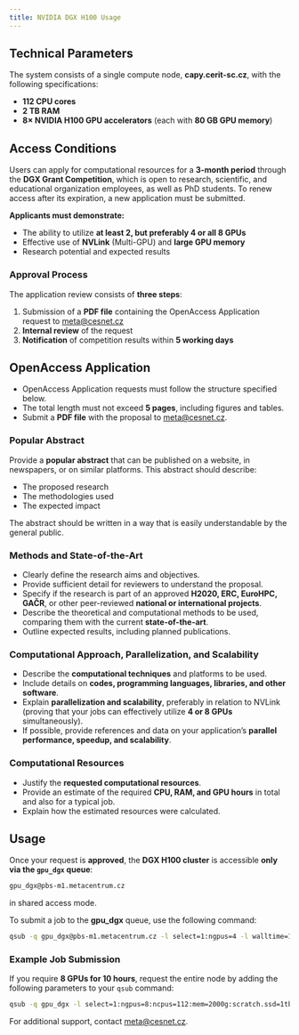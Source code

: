 ```yaml
---
title: NVIDIA DGX H100 Usage
---
```

## Technical Parameters

The system consists of a single compute node, **capy.cerit-sc.cz**, with the following specifications:

- **112 CPU cores**
- **2 TB RAM**
- **8× NVIDIA H100 GPU accelerators** (each with **80 GB GPU memory**)

## Access Conditions

Users can apply for computational resources for a **3-month period** through the **DGX Grant Competition**, which is open to research, scientific, and educational organization employees, as well as PhD students. To renew access after its expiration, a new application must be submitted.

**Applicants must demonstrate:**

- The ability to utilize **at least 2, but preferably 4 or all 8 GPUs**
- Effective use of **NVLink** (Multi-GPU) and **large GPU memory**
- Research potential and expected results

### Approval Process

The application review consists of **three steps**:

1. Submission of a **PDF file** containing the OpenAccess Application request to [meta@cesnet.cz](mailto:meta@cesnet.cz)
2. **Internal review** of the request
3. **Notification** of competition results within **5 working days**

## OpenAccess Application

- OpenAccess Application requests must follow the structure specified below.
- The total length must not exceed **5 pages**, including figures and tables.
- Submit a **PDF file** with the proposal to [meta@cesnet.cz](mailto:meta@cesnet.cz).

### Popular Abstract

Provide a **popular abstract** that can be published on a website, in newspapers, or on similar platforms. This abstract should describe:

- The proposed research
- The methodologies used
- The expected impact

The abstract should be written in a way that is easily understandable by the general public.

### Methods and State-of-the-Art

- Clearly define the research aims and objectives.
- Provide sufficient detail for reviewers to understand the proposal.
- Specify if the research is part of an approved **H2020, ERC, EuroHPC, GAČR**, or other peer-reviewed **national or international projects**.
- Describe the theoretical and computational methods to be used, comparing them with the current **state-of-the-art**.
- Outline expected results, including planned publications.

### Computational Approach, Parallelization, and Scalability

- Describe the **computational techniques** and platforms to be used.
- Include details on **codes, programming languages, libraries, and other software**.
- Explain **parallelization and scalability**, preferably in relation to NVLink (proving that your jobs can effectively utilize **4 or 8 GPUs** simultaneously).
- If possible, provide references and data on your application’s **parallel performance, speedup, and scalability**.

### Computational Resources

- Justify the **requested computational resources**.
- Provide an estimate of the required **CPU, RAM, and GPU hours** in total and also for a typical job.
- Explain how the estimated resources were calculated.

## Usage

Once your request is **approved**, the **DGX H100 cluster** is accessible **only via the `gpu_dgx` queue**:
```bash
gpu_dgx@pbs-m1.metacentrum.cz
```
in shared access mode. 

To submit a job to the **gpu_dgx** queue, use the following command:

```bash
qsub -q gpu_dgx@pbs-m1.metacentrum.cz -l select=1:ngpus=4 -l walltime=10:00:00
```

### Example Job Submission

If you require **8 GPUs for 10 hours**, request the entire node by adding the following parameters to your `qsub` command:

```bash
qsub -q gpu_dgx -l select=1:ngpus=8:ncpus=112:mem=2000g:scratch.ssd=1tb -l place=exclhost -l walltime=10:00:00
```

For additional support, contact [meta@cesnet.cz](mailto:meta@cesnet.cz).




